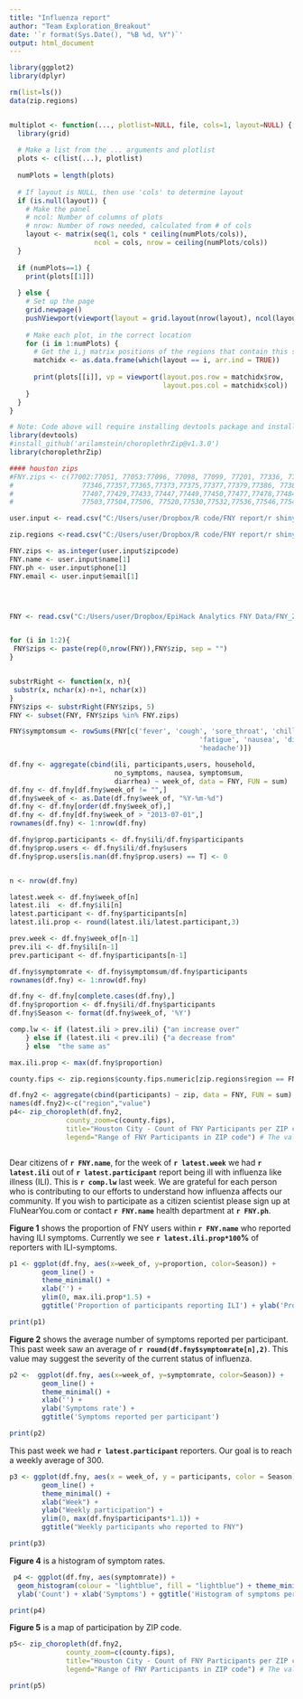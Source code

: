 ```yaml
---
title: "Influenza report"
author: "Team Exploration_Breakout"
date: '`r format(Sys.Date(), "%B %d, %Y")`'
output: html_document
---
```

```r

library(ggplot2)
library(dplyr)

rm(list=ls())
data(zip.regions)


multiplot <- function(..., plotlist=NULL, file, cols=1, layout=NULL) {
  library(grid)
  
  # Make a list from the ... arguments and plotlist
  plots <- c(list(...), plotlist)
  
  numPlots = length(plots)
  
  # If layout is NULL, then use 'cols' to determine layout
  if (is.null(layout)) {
    # Make the panel
    # ncol: Number of columns of plots
    # nrow: Number of rows needed, calculated from # of cols
    layout <- matrix(seq(1, cols * ceiling(numPlots/cols)),
                     ncol = cols, nrow = ceiling(numPlots/cols))
  }
  
  if (numPlots==1) {
    print(plots[[1]])
    
  } else {
    # Set up the page
    grid.newpage()
    pushViewport(viewport(layout = grid.layout(nrow(layout), ncol(layout))))
    
    # Make each plot, in the correct location
    for (i in 1:numPlots) {
      # Get the i,j matrix positions of the regions that contain this subplot
      matchidx <- as.data.frame(which(layout == i, arr.ind = TRUE))
      
      print(plots[[i]], vp = viewport(layout.pos.row = matchidx$row,
                                      layout.pos.col = matchidx$col))
    }
  }
}

# Note: Code above will require installing devtools package and installing and loading choroplethrZip package. To do that use the lines # below:
library(devtools)
#install_github('arilamstein/choroplethrZip@v1.3.0')
library(choroplethrZip)

#### houston zips
#FNY.zips <- c(77002:77051, 77053:77096, 77098, 77099, 77201, 77336, 77338, 77339, 77345,
#                 77346,77357,77365,77373,77375,77377,77379,77386, 77388, 77396, 77401, 77406,
#                 77407,77429,77433,77447,77449,77450,77477,77478,77484,77489,77493,77494, 77498,  
#                 77503,77504,77506, 77520,77530,77532,77536,77546,77547,77571,77587,77598)

user.input <- read.csv("C:/Users/user/Dropbox/R code/FNY report/r shiny/test name_texas - harris_request_report_1443557460.csv")

zip.regions <-read.csv("C:/Users/user/Dropbox/R code/FNY report/r shiny/zip_regions.csv")

FNY.zips <- as.integer(user.input$zipcode)
FNY.name <- user.input$name[1]
FNY.ph <- user.input$phone[1]
FNY.email <- user.input$email[1]




FNY <- read.csv("C:/Users/user/Dropbox/EpiHack Analytics FNY Data/FNY_ZIPDATA_from_2012-08-27_to_2015-09-27.csv")


for (i in 1:2){
 FNY$zips <- paste(rep(0,nrow(FNY)),FNY$zip, sep = "")
}


substrRight <- function(x, n){
 substr(x, nchar(x)-n+1, nchar(x))
}
FNY$zips <- substrRight(FNY$zips, 5)
FNY <- subset(FNY, FNY$zips %in% FNY.zips)

FNY$symptomsum <- rowSums(FNY[c('fever', 'cough', 'sore_throat', 'chills', 
                                               'fatigue', 'nausea', 'diarrhea', 'bodyache', 
                                               'headache')])

df.fny <- aggregate(cbind(ili, participants,users, household, 
                          no_symptoms, nausea, symptomsum,
                          diarrhea) ~ week_of, data = FNY, FUN = sum)
df.fny <- df.fny[df.fny$week_of != "",]
df.fny$week_of <- as.Date(df.fny$week_of, "%Y-%m-%d")
df.fny <- df.fny[order(df.fny$week_of),]
df.fny <- df.fny[df.fny$week_of > "2013-07-01",]
rownames(df.fny) <- 1:nrow(df.fny)

df.fny$prop.participants <- df.fny$ili/df.fny$participants
df.fny$prop.users <- df.fny$ili/df.fny$users
df.fny$prop.users[is.nan(df.fny$prop.users) == T] <- 0


n <- nrow(df.fny)

latest.week <- df.fny$week_of[n]
latest.ili  <- df.fny$ili[n]
latest.participant <- df.fny$participants[n]
latest.ili.prop <- round(latest.ili/latest.participant,3)

prev.week <- df.fny$week_of[n-1]
prev.ili <- df.fny$ili[n-1]
prev.participant <- df.fny$participants[n-1]

df.fny$symptomrate <- df.fny$symptomsum/df.fny$participants
rownames(df.fny) <- 1:nrow(df.fny)

df.fny <- df.fny[complete.cases(df.fny),]
df.fny$proportion <- df.fny$ili/df.fny$participants
df.fny$Season <- format(df.fny$week_of, '%Y')

comp.lw <- if (latest.ili > prev.ili) {"an increase over"
    } else if (latest.ili < prev.ili) {"a decrease from"
    } else  "the same as"

max.ili.prop <- max(df.fny$proportion)

county.fips <- zip.regions$county.fips.numeric[zip.regions$region == FNY.zips[1]]

df.fny2 <- aggregate(cbind(participants) ~ zip, data = FNY, FUN = sum)
names(df.fny2)<-c("region","value")
p4<- zip_choropleth(df.fny2,
              county_zoom=c(county.fips), 
              title="Houston City - Count of FNY Participants per ZIP code",
              legend="Range of FNY Participants in ZIP code") # The value in county_zoom is a FIPS code for Harris County



```

Dear citizens of **`r FNY.name`**, for the week of **`r latest.week`** we had **`r latest.ili`** out of **`r latest.participant`** report being ill with influenza like illness (ILI). This is **`r comp.lw`** last week. We are grateful for each person who is contributing to our efforts to understand how influenza affects our community. If you wish to participate as a citizen scientist please sign up at FluNearYou.com or contact **`r FNY.name`** health department at **`r FNY.ph`**. 


**Figure 1** shows the proportion of FNY users within **`r FNY.name`** who reported having ILI symptoms. Currently we see **`r latest.ili.prop*100`%** of reporters with ILI-symptoms.

```r

p1 <- ggplot(df.fny, aes(x=week_of, y=proportion, color=Season)) + 
        geom_line() + 
        theme_minimal() +
        xlab('') + 
        ylim(0, max.ili.prop*1.5) +
        ggtitle('Proportion of participants reporting ILI') + ylab('Proportion')

print(p1)
```


**Figure 2** shows the average number of symptoms reported per participant. This past week saw an average of **`r round(df.fny$symptomrate[n],2)`**. This value may suggest the severity of the current status of influenza.

```r
p2 <-  ggplot(df.fny, aes(x=week_of, y=symptomrate, color=Season)) + 
        geom_line() + 
        theme_minimal() +
        xlab('') + 
        ylab('Symptoms rate') + 
        ggtitle('Symptoms reported per participant')

print(p2)
```

This past week we had **`r latest.participant`** reporters. Our goal is to reach a weekly average of 300. 

```r
p3 <- ggplot(df.fny, aes(x = week_of, y = participants, color = Season)) +
        geom_line() +
        theme_minimal() + 
        xlab("Week") +
        ylab("Weekly participation") +
        ylim(0, max(df.fny$participants*1.1)) + 
        ggtitle("Weekly participants who reported to FNY")

print(p3)

```

**Figure 4** is a histogram of symptom rates.

```r
 p4 <- ggplot(df.fny, aes(symptomrate)) + 
  geom_histogram(colour = "lightblue", fill = "lightblue") + theme_minimal() + 
  ylab('Count') + xlab('Symptoms') + ggtitle('Histogram of symptoms per participant')

print(p4)

```

**Figure 5** is a map of participation by ZIP code.

```r
p5<- zip_choropleth(df.fny2,
              county_zoom=c(county.fips), 
              title="Houston City - Count of FNY Participants per ZIP code",
              legend="Range of FNY Participants in ZIP code") # The value in county_zoom is a FIPS code for Harris County

print(p5)

```

